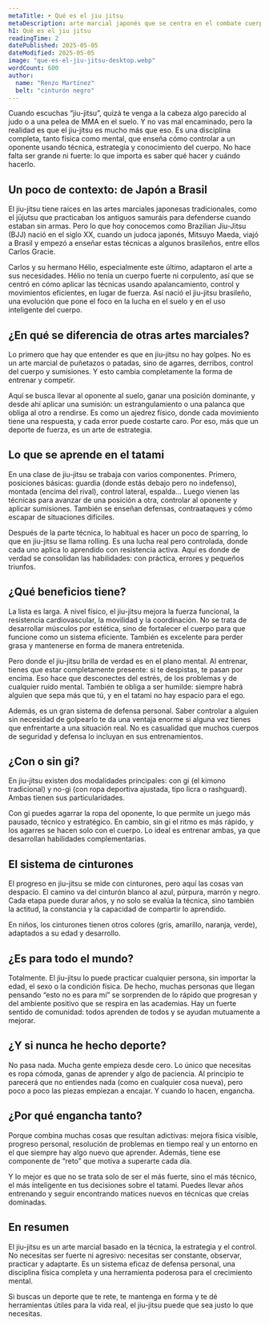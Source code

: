 ```yaml
---
metaTitle: ➤ Qué es el jiu jitsu
metaDescription: arte marcial japonés que se centra en el combate cuerpo a cuerpo, especialmente en el suelo, utilizando técnicas de sumisión como luxaciones, estrangulaciones e inmovilizaciones para someter al oponente.
h1: Qué es el jiu jitsu
readingTime: 2
datePublished: 2025-05-05
dateModified: 2025-05-05
image: "que-es-el-jiu-jitsu-desktop.webp"
wordCount: 600
author:
  name: "Renzo Martínez"
  belt: "cinturón negro"
---
```


Cuando escuchas “jiu-jitsu”, quizá te venga a la cabeza algo parecido al judo o a una pelea de MMA en el suelo. Y no vas mal encaminado, pero la realidad es que el jiu-jitsu es mucho más que eso. Es una disciplina completa, tanto física como mental, que enseña cómo controlar a un oponente usando técnica, estrategia y conocimiento del cuerpo. No hace falta ser grande ni fuerte: lo que importa es saber qué hacer y cuándo hacerlo.

## Un poco de contexto: de Japón a Brasil

El jiu-jitsu tiene raíces en las artes marciales japonesas tradicionales, como el jūjutsu que practicaban los antiguos samuráis para defenderse cuando estaban sin armas. Pero lo que hoy conocemos como Brazilian Jiu-Jitsu (BJJ) nació en el siglo XX, cuando un judoca japonés, Mitsuyo Maeda, viajó a Brasil y empezó a enseñar estas técnicas a algunos brasileños, entre ellos Carlos Gracie.

Carlos y su hermano Hélio, especialmente este último, adaptaron el arte a sus necesidades. Hélio no tenía un cuerpo fuerte ni corpulento, así que se centró en cómo aplicar las técnicas usando apalancamiento, control y movimientos eficientes, en lugar de fuerza. Así nació el jiu-jitsu brasileño, una evolución que pone el foco en la lucha en el suelo y en el uso inteligente del cuerpo.

## ¿En qué se diferencia de otras artes marciales?

Lo primero que hay que entender es que en jiu-jitsu no hay golpes. No es un arte marcial de puñetazos o patadas, sino de agarres, derribos, control del cuerpo y sumisiones. Y esto cambia completamente la forma de entrenar y competir.

Aquí se busca llevar al oponente al suelo, ganar una posición dominante, y desde ahí aplicar una sumisión: un estrangulamiento o una palanca que obliga al otro a rendirse. Es como un ajedrez físico, donde cada movimiento tiene una respuesta, y cada error puede costarte caro. Por eso, más que un deporte de fuerza, es un arte de estrategia.

## Lo que se aprende en el tatami

En una clase de jiu-jitsu se trabaja con varios componentes. Primero, posiciones básicas: guardia (donde estás debajo pero no indefenso), montada (encima del rival), control lateral, espalda… Luego vienen las técnicas para avanzar de una posición a otra, controlar al oponente y aplicar sumisiones. También se enseñan defensas, contraataques y cómo escapar de situaciones difíciles.

Después de la parte técnica, lo habitual es hacer un poco de sparring, lo que en jiu-jitsu se llama rolling. Es una lucha real pero controlada, donde cada uno aplica lo aprendido con resistencia activa. Aquí es donde de verdad se consolidan las habilidades: con práctica, errores y pequeños triunfos.

## ¿Qué beneficios tiene?

La lista es larga. A nivel físico, el jiu-jitsu mejora la fuerza funcional, la resistencia cardiovascular, la movilidad y la coordinación. No se trata de desarrollar músculos por estética, sino de fortalecer el cuerpo para que funcione como un sistema eficiente. También es excelente para perder grasa y mantenerse en forma de manera entretenida.

Pero donde el jiu-jitsu brilla de verdad es en el plano mental. Al entrenar, tienes que estar completamente presente: si te despistas, te pasan por encima. Eso hace que desconectes del estrés, de los problemas y de cualquier ruido mental. También te obliga a ser humilde: siempre habrá alguien que sepa más que tú, y en el tatami no hay espacio para el ego.

Además, es un gran sistema de defensa personal. Saber controlar a alguien sin necesidad de golpearlo te da una ventaja enorme si alguna vez tienes que enfrentarte a una situación real. No es casualidad que muchos cuerpos de seguridad y defensa lo incluyan en sus entrenamientos.

## ¿Con o sin gi?

En jiu-jitsu existen dos modalidades principales: con gi (el kimono tradicional) y no-gi (con ropa deportiva ajustada, tipo licra o rashguard). Ambas tienen sus particularidades.

Con gi puedes agarrar la ropa del oponente, lo que permite un juego más pausado, técnico y estratégico. En cambio, sin gi el ritmo es más rápido, y los agarres se hacen solo con el cuerpo. Lo ideal es entrenar ambas, ya que desarrollan habilidades complementarias.

## El sistema de cinturones

El progreso en jiu-jitsu se mide con cinturones, pero aquí las cosas van despacio. El camino va del cinturón blanco al azul, púrpura, marrón y negro. Cada etapa puede durar años, y no solo se evalúa la técnica, sino también la actitud, la constancia y la capacidad de compartir lo aprendido.

En niños, los cinturones tienen otros colores (gris, amarillo, naranja, verde), adaptados a su edad y desarrollo.

## ¿Es para todo el mundo?

Totalmente. El jiu-jitsu lo puede practicar cualquier persona, sin importar la edad, el sexo o la condición física. De hecho, muchas personas que llegan pensando “esto no es para mí” se sorprenden de lo rápido que progresan y del ambiente positivo que se respira en las academias. Hay un fuerte sentido de comunidad: todos aprenden de todos y se ayudan mutuamente a mejorar.

## ¿Y si nunca he hecho deporte?

No pasa nada. Mucha gente empieza desde cero. Lo único que necesitas es ropa cómoda, ganas de aprender y algo de paciencia. Al principio te parecerá que no entiendes nada (como en cualquier cosa nueva), pero poco a poco las piezas empiezan a encajar. Y cuando lo hacen, engancha.

## ¿Por qué engancha tanto?

Porque combina muchas cosas que resultan adictivas: mejora física visible, progreso personal, resolución de problemas en tiempo real y un entorno en el que siempre hay algo nuevo que aprender. Además, tiene ese componente de “reto” que motiva a superarte cada día.

Y lo mejor es que no se trata solo de ser el más fuerte, sino el más técnico, el más inteligente en tus decisiones sobre el tatami. Puedes llevar años entrenando y seguir encontrando matices nuevos en técnicas que creías dominadas.

## En resumen

El jiu-jitsu es un arte marcial basado en la técnica, la estrategia y el control. No necesitas ser fuerte ni agresivo: necesitas ser constante, observar, practicar y adaptarte. Es un sistema eficaz de defensa personal, una disciplina física completa y una herramienta poderosa para el crecimiento mental.

Si buscas un deporte que te rete, te mantenga en forma y te dé herramientas útiles para la vida real, el jiu-jitsu puede que sea justo lo que necesitas.
